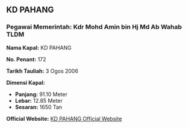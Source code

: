 ## KD PAHANG

### **Pegawai Memerintah:** Kdr Mohd Amin bin Hj Md Ab Wahab TLDM

**Nama Kapal:** KD PAHANG

**No. Penant:** 172

**Tarikh Tauliah:** 3 Ogos 2006

**Dimensi Kapal:**
- **Panjang:** 91.10 Meter
- **Lebar:** 12.85 Meter
- **Sesaran:** 1650 Tan

**Official Website:** [KD PAHANG Official Website](https://pusmas.navy.mil.my/index.php/ms/component/sppagebuilder?view=page&id=181)
